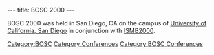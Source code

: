 ---
title: BOSC 2000
---

BOSC 2000 was held in San Diego, CA on the campus of [[wp:University of California, San Diego|University of California, San Diego]] in conjunction with [http://www.iscb.org/ismb2000/ ISMB2000].


[[Category:BOSC]] [[Category:Conferences]]
[[Category:BOSC Conferences]]